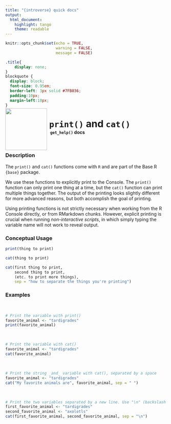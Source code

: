 ```yaml
---
title: "{introverse} quick docs"
output: 
  html_document:
    highlight: tango
    theme: readable
---
```



```r
knitr::opts_chunk$set(echo = TRUE, 
                      warning = FALSE, 
                      message = FALSE)
```

```css
.title{
    display: none;
}
blockquote {
  display: block;
  font-size: 0.95em;
  border-left: 3px solid #7FB036;
  padding:10px;
  margin-left:10px;
}
```

<div>
<br>
 <img src = "logo.png" style = "float:left;height:130px;margin-top:-30px;">
 <span style = "font-weight:bold;font-size:30px;"> 
  &nbsp;<code>print()</code> and <code>cat()</code>
 </span>
 <br>
 <b>&nbsp;&nbsp;&nbsp;<code>get_help()</code> docs</b>
</div>
<br>

### Description

The `print()` and `cat()` functions come with `R` and are part of the Base R `{base}` package.
  
We use these functions to explicitly print to the Console. The `print()` function can only print one thing at a time, but the `cat()` function can print multiple things together. The output of the printing looks slightly different for more advanced reasons, but both accomplish the goal of printing.

Using printing functions is not strictly necessary when working from the R Console directly, or from RMarkdown chunks. However, explicit printing is crucial when running _non-interactive scripts_, in which simply typing the variable name will not work to reveal output.

### Conceptual Usage 

```r
print(thing to print)

cat(thing to print)

cat(first thing to print, 
    second thing to print, 
    (etc. to print more things),
    sep = "how to separate the things you're printing")
```

### Examples

<br>


```r
# Print the variable with print()
favorite_animal <- "tardigrades"
print(favorite_animal)
```

<br>

```r
# Print the variable with cat()
favorite_animal <- "tardigrades"
cat(favorite_animal)
```

<br>  <!-- Do not delete the <br>, and make sure to keep the previous and following lines blank. -->

```r
# Print the string _and_ variable with cat(), separated by a space
favorite_animal <- "tardigrades"
cat("My favorite animals are", favorite_animal, sep = " ")
```

<br>  <!-- Do not delete the <br>, and make sure to keep the previous and following lines blank. -->

```r
# Print the two variables separated by a new line. Use "\n" (backslash and 'n') to represent a "newline" symbol
first_favorite_animal <- "tardigrades"
second_favorite_animal <- "axolotls"
cat(first_favorite_animal, second_favorite_animal, sep = "\n")
```
